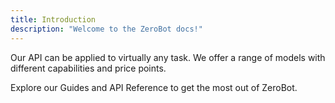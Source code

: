 ```yaml
---
title: Introduction
description: "Welcome to the ZeroBot docs!"
---
```


Our API can be applied to virtually any task. We offer a range of models with different capabilities and price points.

Explore our Guides and API Reference to get the most out of ZeroBot.
